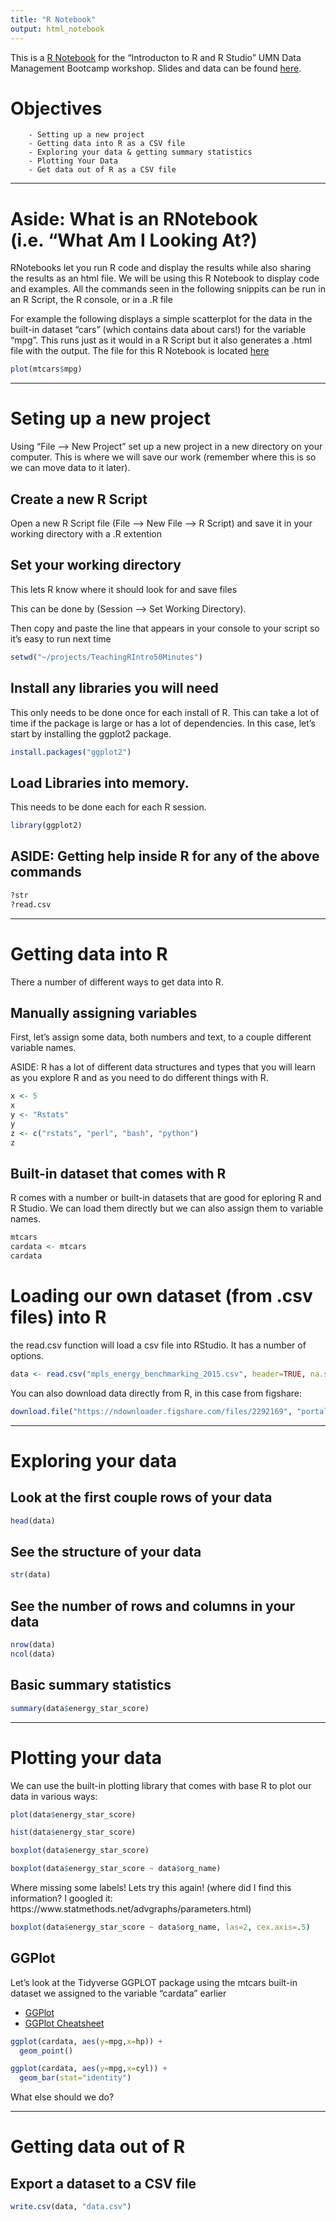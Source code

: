 ```yaml
---
title: "R Notebook"
output: html_notebook
---
```


This is a [R Notebook](http://rmarkdown.rstudio.com) for the "Introducton to R and R Studio" UMN Data Management Bootcamp workshop. Slides and data can be found [here](http://z.umn.edu/rtutorial). 

# Objectives
		- Setting up a new project
		- Getting data into R as a CSV file
		- Exploring your data & getting summary statistics
		- Plotting Your Data
		- Get data out of R as a CSV file

***

# Aside: What is an RNotebook (i.e. "What Am I Looking At?)

RNotebooks let you run R code and display the results while also sharing the results as an html file. We will be using this R Notebook to display code and examples. All the commands seen in the following snippits can be run in an R Script, the R console, or in a .R file

For example the following displays a simple scatterplot for the data in the built-in dataset "cars" (which contains data about cars!) for the variable "mpg". This runs just as it would in a R Script but it also generates a .html file with the output. The file for this R Notebook is located [here](https://fdsayre.github.io/TeachingRIntro50Minutes/50MinuteRTutorial.nb.html)

```r
plot(mtcars$mpg)
```


***

# Seting up a new project

Using "File --> New Project" set up a new project in a new directory on your computer. This is where we will save our work (remember where this is so we can move data to it later). 

## Create a new R Script

Open a new R Script file (File --> New File --> R Script) and save it in your working directory with a .R extention

## Set your working directory

This lets R know where it should look for and save files

This can be done by (Session --> Set Working Directory). 

Then copy and paste the line that appears in your console to your script so it's easy to run next time

```r
setwd("~/projects/TeachingRIntro50Minutes")
```

## Install any libraries you will need

This only needs to be done once for each install of R. This can take a lot of time if the package is large or has a lot of dependencies. In this case, let's start by installing the ggplot2 package. 

```r
install.packages("ggplot2")
```


## Load Libraries into memory. 

This needs to be done each for each R session. 

```r
library(ggplot2)
```


## ASIDE: Getting help inside R for any of the above commands

```r
?str
?read.csv
```


***

# Getting data into R

There a number of different ways to get data into R. 

## Manually assigning variables

First, let's assign some data, both numbers and text, to a couple different variable names. 

ASIDE: R has a lot of different data structures and types that you will learn as you explore R and as you need to do different things with R.

```r
x <- 5
x
y <- "Rstats"
y
z <- c("rstats", "perl", "bash", "python")
z
```


## Built-in dataset that comes with R 
R comes with a number or built-in datasets that are good for eploring R and R Studio. We can load them directly but we can also assign them to variable names.


```r
mtcars
cardata <- mtcars
cardata
```

# Loading our own dataset (from .csv files) into R
the read.csv function will load a csv file into RStudio. It has a number of options. 

```r
data <- read.csv("mpls_energy_benchmarking_2015.csv", header=TRUE, na.strings=c("N/A", "Not Available", "NA", "0"))

```

You can also download data directly from R, in this case from figshare: 

```r
download.file("https://ndownloader.figshare.com/files/2292169", "portal_data_joined.csv")
```

***

# Exploring your data

## Look at the first couple rows of your data

```r
head(data)
```

## See the structure of your data

```r
str(data)
```


## See the number of rows and columns in your data

```r
nrow(data)
ncol(data)
```

## Basic summary statistics

```r
summary(data$energy_star_score)
```


***

# Plotting your data

We can use the built-in plotting library that comes with base R to plot our data in various ways: 

```r
plot(data$energy_star_score)
```


```r
hist(data$energy_star_score)
```

```r
boxplot(data$energy_star_score)
```

```r
boxplot(data$energy_star_score ~ data$org_name)
```

Where missing some labels! Lets try this again! (where did I find this information? I googled it: https://www.statmethods.net/advgraphs/parameters.html)

```r
boxplot(data$energy_star_score ~ data$org_name, las=2, cex.axis=.5)
```

## GGPlot

Let's look at the Tidyverse GGPLOT package using the mtcars built-in dataset we assigned to the variable "cardata" earlier

- [GGPlot](https://ggplot2.tidyverse.org/reference/ggplot.html)
- [GGPlot Cheatsheet](https://www.rstudio.com/wp-content/uploads/2015/03/ggplot2-cheatsheet.pdf)

```r

ggplot(cardata, aes(y=mpg,x=hp)) +
  geom_point()

```

```r

ggplot(cardata, aes(y=mpg,x=cyl)) +
  geom_bar(stat="identity")

```

What else should we do?

***

# Getting data out of R

## Export a dataset to a CSV file

```r
write.csv(data, "data.csv")
```

